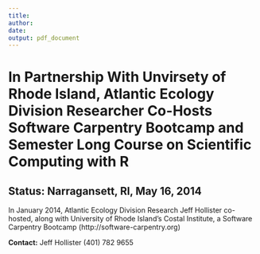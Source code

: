 ```yaml
---
title: 
author: 
date: 
output: pdf_document
---
```


# In Partnership With Unvirsety of Rhode Island, Atlantic Ecology Division Researcher Co-Hosts Software Carpentry Bootcamp and Semester Long Course on Scientific Computing with R 

## Status: Narragansett, RI, May 16, 2014

In January 2014, Atlantic Ecology Division Research Jeff Hollister co-hosted, along with University of Rhode Island's Costal Institute, a Software Carpentry Bootcamp (http://software-carpentry.org)  

**Contact:** Jeff Hollister (401) 782 9655